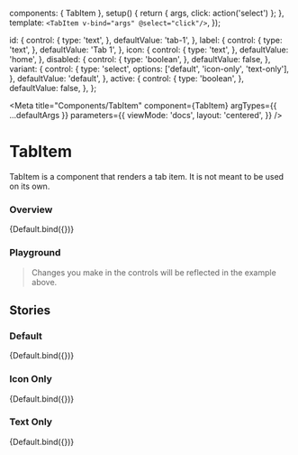 
  components: { TabItem },
  setup() {
    return { args, click: action('select') };
  },
  template: `
    <TabItem v-bind="args" @select="click"/>
  `,
});

  id: {
    control: {
      type: 'text',
    },
    defaultValue: 'tab-1',
  },
  label: {
    control: {
      type: 'text',
    },
    defaultValue: 'Tab 1',
  },
  icon: {
    control: {
      type: 'text',
    },
    defaultValue: 'home',
  },
  disabled: {
    control: {
      type: 'boolean',
    },
    defaultValue: false,
  },
  variant: {
    control: {
      type: 'select',
      options: ['default', 'icon-only', 'text-only'],
    },
    defaultValue: 'default',
  },
  active: {
    control: {
      type: 'boolean',
    },
    defaultValue: false,
  },
};

<Meta
  title="Components/TabItem"
  component={TabItem}
  argTypes={{ ...defaultArgs }}
  parameters={{
    viewMode: 'docs',
    layout: 'centered',
  }}
/>

# TabItem

TabItem is a component that renders a tab item. It is not meant to be used on its own.

### Overview

<Canvas withSource="open">
  <Story
    name="Overview"
    argTypes={{ ...Default.argTypes }}
    args={{ variant: 'default' }}
  >
    {Default.bind({})}
  </Story>
</Canvas>

### Playground

> Changes you make in the controls will be reflected in the example above.

<ArgsTable story="Overview" exclude={/^(select|icon|on.*)$/} />

## Stories

### Default

<Canvas withSource="open">
  <Story
    name="Default"
    argTypes={{ ...Default.argTypes }}
    args={{ variant: 'default' }}
  >
    {Default.bind({})}
  </Story>
</Canvas>

### Icon Only

<Canvas withSource="open">
  <Story
    name="Icon Only"
    argTypes={{ ...Default.argTypes }}
    args={{
      variant: 'icon-only',
    }}
  >
    {Default.bind({})}
  </Story>
</Canvas>

### Text Only

<Canvas withSource="open">
  <Story
    name="Text Only"
    argTypes={{ ...Default.argTypes }}
    args={{
      variant: 'text-only',
    }}
  >
    {Default.bind({})}
  </Story>
</Canvas>
